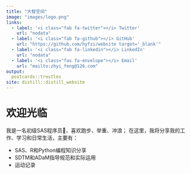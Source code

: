 ```yaml
---
title: "大智空间"
image: "images/logo.png"
links:
  - label: '<i class="fab fa-twitter"></i> Twitter'
    url: "nodata"
  - label: '<i class="fab fa-github"></i> GitHub'
    url: "https://github.com/hyfzi/website target='_blank'"
  - label: '<i class="fab fa-linkedin"></i> LinkedIn'
    url: "nodata"
  - label: '<i class="fas fa-envelope"></i> Email'
    url: "mailto:zhyi_feng@126.com"
output:
  postcards::trestles
site: distill::distill_website
---
```


# 欢迎光临

我是一名初级SAS程序员<span class="wave">👋</span>，喜欢跑步、举重、冲浪；
在这里，我将分享我的工作、学习和日常生活，主要有：

- SAS、R和Python编程知识分享
- SDTM和ADaM指导规范和实际运用
- 运动记录

